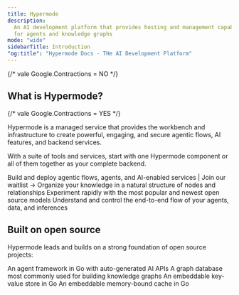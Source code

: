 ```yaml
---
title: Hypermode
description:
  An AI development platform that provides hosting and management capabilities
  for agents and knowledge graphs
mode: "wide"
sidebarTitle: Introduction
"og:title": "Hypermode Docs - THe AI Development Platform"
---
```


{/* vale Google.Contractions = NO */}

## What is Hypermode?

{/* vale Google.Contractions = YES */}

Hypermode is a managed service that provides the workbench and infrastructure to
create powerful, engaging, and secure agentic flows, AI features, and backend
services.

With a suite of tools and services, start with one Hypermode component or all of
them together as your complete backend.

<CardGroup cols={2}>
  <Card
    title="Apps"
    icon="rectangle-code"
    href="https://hypermode.typeform.com/agentswaitlist"
  >
    Build and deploy agentic flows, agents, and AI-enabled services | Join our
    waitlist →
  </Card>
  <Card title="Graphs" icon="chart-network" href="graphs/overview">
    Organize your knowledge in a natural structure of nodes and relationships
  </Card>
  <Card title="Models" icon="cube" href="/hosted-models">
    Experiment rapidly with the most popular and newest open source models
  </Card>
  <Card title="Integrated Console" icon="display">
    Understand and control the end-to-end flow of your agents, data, and
    inferences
  </Card>
</CardGroup>

## Built on open source

Hypermode leads and builds on a strong foundation of open source projects:

<CardGroup cols={4}>
  <Card title="Modus" icon="" href="/modus">
    An agent framework in Go with auto-generated AI APIs
  </Card>
  <Card title="Dgraph" icon="" href="https://dgraph.io">
    A graph database most commonly used for building knowledge graphs
  </Card>
  <Card title="Badger" icon="" href="/badger">
    An embeddable key-value store in Go
  </Card>
  <Card
    title="Ristretto"
    icon=""
    href="https://github.com/hypermodeinc/ristretto"
  >
    An embeddable memory-bound cache in Go
  </Card>
</CardGroup>
